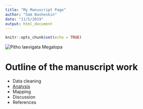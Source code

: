 ```yaml
---
title: "My Manuscript Page"
author: "Sam Bashevkin"
date: "11/5/2019"
output: html_document
---
```


```r
knitr::opts_chunk$set(echo = TRUE)
```

<img src="Megalop.jfif" title="Pitho laevigata Megalopa"/>

# Outline of the manuscript work

- Data cleaning
- [Analysis](Bottle-data.html)
- Mapping
- Discussion
- References